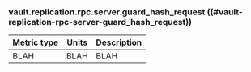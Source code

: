 ### vault.replication.rpc.server.guard_hash_request ((#vault-replication-rpc-server-guard_hash_request))

Metric type | Units | Description
----------- | ----- | -----------
BLAH     | BLAH    | BLAH